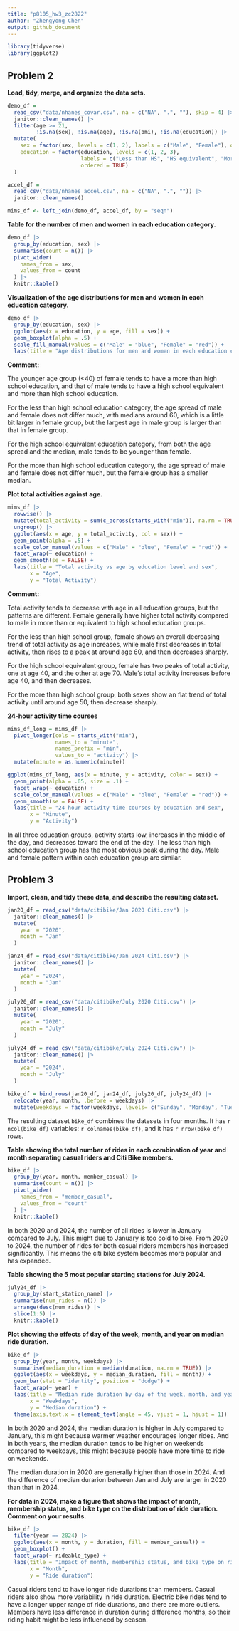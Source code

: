 ```yaml
---
title: "p8105_hw3_zc2822"
author: "Zhengyong Chen"
output: github_document
---
```


```r
library(tidyverse)
library(ggplot2)
```

## Problem 2

**Load, tidy, merge, and organize the data sets.**

```r
demo_df = 
  read_csv("data/nhanes_covar.csv", na = c("NA", ".", ""), skip = 4) |> 
  janitor::clean_names() |> 
  filter(age >= 21, 
         !is.na(sex), !is.na(age), !is.na(bmi), !is.na(education)) |> 
  mutate(
    sex = factor(sex, levels = c(1, 2), labels = c("Male", "Female"), ordered = TRUE),
    education = factor(education, levels = c(1, 2, 3), 
                       labels = c("Less than HS", "HS equivalent", "More than HS"), 
                       ordered = TRUE)
  )

accel_df = 
  read_csv("data/nhanes_accel.csv", na = c("NA", ".", "")) |> 
  janitor::clean_names()

mims_df <- left_join(demo_df, accel_df, by = "seqn")
```

**Table for the number of men and women in each education category.**

```r
demo_df |> 
  group_by(education, sex) |> 
  summarise(count = n()) |> 
  pivot_wider(
    names_from = sex,
    values_from = count
  ) |> 
  knitr::kable()
```

**Visualization of the age distributions for men and women in each education category. **

```r
demo_df |> 
  group_by(education, sex) |> 
  ggplot(aes(x = education, y = age, fill = sex)) +
  geom_boxplot(alpha = .5) +
  scale_fill_manual(values = c("Male" = "blue", "Female" = "red")) +
  labs(title = "Age distributions for men and women in each education category")
```

**Comment:**

The younger age group (<40) of female tends to have a more than high school education, and that of male tends to have a high school equivalent and more than high school education.

For the less than high school education category, the age spread of male and female does not differ much, with medians around 60, which is a little bit larger in female group, but the largest age in male group is larger than that in female group.

For the high school equivalent education category, from both the age spread and the median, male tends to be younger than female.

For the more than high school education category, the age spread of male and female does not differ much, but the female group has a smaller median.



**Plot total activities against age. **

```r
mims_df |> 
  rowwise() |> 
  mutate(total_activity = sum(c_across(starts_with("min")), na.rm = TRUE)) |> 
  ungroup() |> 
  ggplot(aes(x = age, y = total_activity, col = sex)) +
  geom_point(alpha = .5) +
  scale_color_manual(values = c("Male" = "blue", "Female" = "red")) +
  facet_wrap(~ education) + 
  geom_smooth(se = FALSE) + 
  labs(title = "Total activity vs age by education level and sex",
       x = "Age", 
       y = "Total Activity")
```

**Comment:**

Total activity tends to decrease with age in all education groups, but the patterns are different. Female generally have higher total activity compared to male in more than or equivalent to high school education groups.

For the less than high school group, female shows an overall decreasing trend of total activity as age increases, while male first decreases in total activity, then rises to a peak at around age 60, and then decreases sharply.

For the high school equivalent group, female has two peaks of total activity, one at age 40, and the other at age 70. Male's total activity increases before age 40, and then decreases.

For the more than high school group, both sexes show an flat trend of total activity until around age 50, then decrease sharply.


**24-hour activity time courses**

```r
mims_df_long = mims_df |> 
  pivot_longer(cols = starts_with("min"), 
               names_to = "minute", 
               names_prefix = "min", 
               values_to = "activity") |> 
  mutate(minute = as.numeric(minute))  

ggplot(mims_df_long, aes(x = minute, y = activity, color = sex)) +
  geom_point(alpha = .05, size = .1) + 
  facet_wrap(~ education) +  
  scale_color_manual(values = c("Male" = "blue", "Female" = "red")) +  
  geom_smooth(se = FALSE) +
  labs(title = "24 hour activity time courses by education and sex",
       x = "Minute",
       y = "Activity") 
```

In all three education groups, activity starts low, increases in the middle of the day, and decreases toward the end of the day. The less than high school education group has the most obvious peak during the day. Male and female pattern within each education group are similar.

## Problem 3

**Import, clean, and tidy these data, and describe the resulting dataset.**

```r
jan20_df = read_csv("data/citibike/Jan 2020 Citi.csv") |> 
  janitor::clean_names() |> 
  mutate(
    year = "2020",
    month = "Jan"
  )

jan24_df = read_csv("data/citibike/Jan 2024 Citi.csv") |> 
  janitor::clean_names() |> 
  mutate(
    year = "2024",
    month = "Jan"
  )

july20_df = read_csv("data/citibike/July 2020 Citi.csv") |> 
  janitor::clean_names() |> 
  mutate(
    year = "2020",
    month = "July"
  )

july24_df = read_csv("data/citibike/July 2024 Citi.csv") |> 
  janitor::clean_names() |> 
  mutate(
    year = "2024",
    month = "July"
  )

bike_df = bind_rows(jan20_df, jan24_df, july20_df, july24_df) |> 
  relocate(year, month, .before = weekdays) |> 
  mutate(weekdays = factor(weekdays, levels= c("Sunday", "Monday", "Tuesday", "Wednesday", "Thursday", "Friday", "Saturday")))
```

The resulting dataset `bike_df` combines the datesets in four months. It has `r ncol(bike_df)` variables: `r colnames(bike_df)`, and it has `r nrow(bike_df)` rows.

**Table showing the total number of rides in each combination of year and month separating casual riders and Citi Bike members.**

```r
bike_df |> 
  group_by(year, month, member_casual) |> 
  summarise(count = n()) |> 
  pivot_wider(
    names_from = "member_casual",
    values_from = "count"
  ) |> 
  knitr::kable()
```

In both 2020 and 2024, the number of all rides is lower in January compared to July. This might due to January is too cold to bike. From 2020 to 2024, the number of rides for both casual riders members has increased significantly. This means the citi bike system becomes more popular and has expanded. 

**Table showing the 5 most popular starting stations for July 2024.**

```r
july24_df |> 
  group_by(start_station_name) |> 
  summarise(num_rides = n()) |> 
  arrange(desc(num_rides)) |> 
  slice(1:5) |> 
  knitr::kable()
```

**Plot showing the effects of day of the week, month, and year on median ride duration.**

```r
bike_df |> 
  group_by(year, month, weekdays) |> 
  summarise(median_duration = median(duration, na.rm = TRUE)) |> 
  ggplot(aes(x = weekdays, y = median_duration, fill = month)) +
  geom_bar(stat = "identity", position = "dodge") +
  facet_wrap(~ year) +
  labs(title = "Median ride duration by day of the week, month, and year",
       x = "Weekdays",
       y = "Median duration") +
  theme(axis.text.x = element_text(angle = 45, vjust = 1, hjust = 1)) 
```

In both 2020 and 2024, the median duration is higher in July compared to January, this might because warmer weather encourages longer rides. And in both years, the median duration tends to be higher on weekends compared to weekdays, this might because people have more time to ride on weekends. 

The median duration in 2020 are generally higher than those in 2024. And the difference of median durarion between Jan and July are larger in 2020 than that in 2024.


**For data in 2024, make a figure that shows the impact of month, membership status, and bike type on the distribution of ride duration. Comment on your results.**

```r
bike_df |> 
  filter(year == 2024) |> 
  ggplot(aes(x = month, y = duration, fill = member_casual)) +
  geom_boxplot() +
  facet_wrap(~ rideable_type) +
  labs(title = "Impact of month, membership status, and bike type on ride duration",
       x = "Month",
       y = "Ride duration")
```

Casual riders tend to have longer ride durations than members. Casual riders also show more variability in ride duration. Electric bike rides tend to have a longer upper range of ride durations, and there are more outliers. Members have less difference in duration during difference months, so their riding habit might be less influenced by season.





